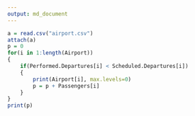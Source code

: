 ```yaml
---
output: md_document
---
```


```r
a = read.csv("airport.csv")
attach(a)
p = 0
for(i in 1:length(Airport))
{
    if(Performed.Departures[i] < Scheduled.Departures[i])
    {
        print(Airport[i], max.levels=0)
        p = p + Passengers[i]
    }
}
print(p)
```
